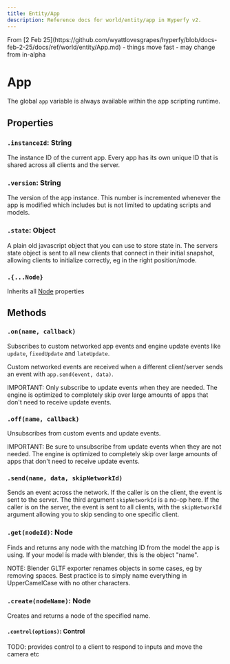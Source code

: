 ```yaml
---
title: Entity/App
description: Reference docs for world/entity/app in Hyperfy v2.
---
```


<Aside type="caution">
From [2 Feb 25](https://github.com/wyattlovesgrapes/hyperfy/blob/docs-feb-2-25/docs/ref/world/entity/App.md)  - things move fast - may change from in-alpha
</Aside>

# App

The global `app` variable is always available within the app scripting runtime.

## Properties

### `.instanceId`: String

The instance ID of the current app.
Every app has its own unique ID that is shared across all clients and the server.

### `.version`: String

The version of the app instance.
This number is incremented whenever the app is modified which includes but is not limited to updating scripts and models.

### `.state`: Object

A plain old javascript object that you can use to store state in.
The servers state object is sent to all new clients that connect in their initial snapshot, allowing clients to initialize correctly, eg in the right position/mode.

### `.{...Node}`

Inherits all [Node](/docs/ref/Node.md) properties

## Methods

### `.on(name, callback)`

Subscribes to custom networked app events and engine update events like `update`, `fixedUpdate` and `lateUpdate`.

Custom networked events are received when a different client/server sends an event with `app.send(event, data)`.

IMPORTANT: Only subscribe to update events when they are needed. The engine is optimized to completely skip over large amounts of apps that don't need to receive update events.

### `.off(name, callback)`

Unsubscribes from custom events and update events.

IMPORTANT: Be sure to unsubscribe from update events when they are not needed. The engine is optimized to completely skip over large amounts of apps that don't need to receive update events.

### `.send(name, data, skipNetworkId)`

Sends an event across the network.
If the caller is on the client, the event is sent to the server. The third argument `skipNetworkId` is a no-op here.
If the caller is on the server, the event is sent to all clients, with the `skipNetworkId` argument allowing you to skip sending to one specific client.

### `.get(nodeId)`: Node

Finds and returns any node with the matching ID from the model the app is using.
If your model is made with blender, this is the object "name".

NOTE: Blender GLTF exporter renames objects in some cases, eg by removing spaces. Best practice is to simply name everything in UpperCamelCase with no other characters.

### `.create(nodeName)`: Node

Creates and returns a node of the specified name.

#### `.control(options)`: Control

TODO: provides control to a client to respond to inputs and move the camera etc
